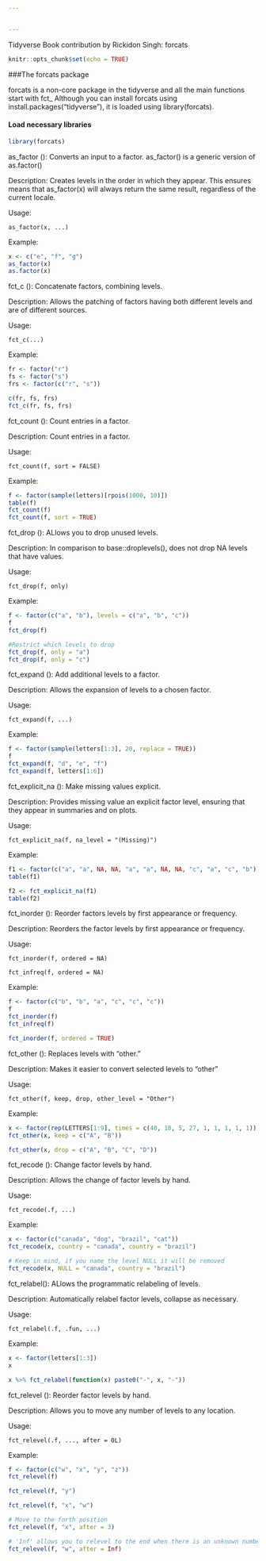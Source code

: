 ```yaml
---


---
```

Tidyverse Book contribution by Rickidon Singh: forcats

```r
knitr::opts_chunk$set(echo = TRUE)
```

###The forcats package

forcats is a non-core package in the tidyverse and all the main functions start with fct_ Although you can install forcats using install.packages("tidyverse"), it is loaded using library(forcats). 


#### Load necessary libraries
```r
library(forcats)
```

as_factor (): Converts an input to a factor. as_factor() is a generic version of as.factor()

Description: Creates levels in the order in which they appear. This ensures means that as_factor(x) will always return the same result, regardless of the current locale.

Usage: 
```
as_factor(x, ...)
```
Example: 

```r
x <- c("e", "f", "g")
as_factor(x)
as.factor(x)
```


fct_c (): Concatenate factors, combining levels. 

Description: Allows the patching of factors having both different levels and are of different sources.


Usage: 
```
fct_c(...)
```

Example: 

```r
fr <- factor("r")
fs <- factor("s")
frs <- factor(c("r", "s"))

c(fr, fs, frs)
fct_c(fr, fs, frs)

```


fct_count (): Count entries in a factor.

Description: Count entries in a factor.

Usage: 

```
fct_count(f, sort = FALSE)
```

Example: 

```r
f <- factor(sample(letters)[rpois(1000, 10)])
table(f)
fct_count(f)
fct_count(f, sort = TRUE)
```

fct_drop (): ALlows you to drop unused levels.

Description: In comparison to base::droplevels(), does not drop NA levels that have values.

Usage: 

```
fct_drop(f, only)
```

Example: 

```r
f <- factor(c("a", "b"), levels = c("a", "b", "c"))
f
fct_drop(f)
```
```r
#Restrict which levels to drop
fct_drop(f, only = "a")
fct_drop(f, only = "c")
```


fct_expand (): Add additional levels to a factor.

Description: Allows the expansion of levels to a chosen factor.

Usage: 

```
fct_expand(f, ...)
```

Example: 


```r
f <- factor(sample(letters[1:3], 20, replace = TRUE))
f
fct_expand(f, "d", "e", "f")
fct_expand(f, letters[1:6])
```


fct_explicit_na (): Make missing values explicit.

Description: Provides missing value an explicit factor level, ensuring that they appear in summaries and on plots.

Usage: 

```
fct_explicit_na(f, na_level = "(Missing)")

```

Example: 

```r
f1 <- factor(c("a", "a", NA, NA, "a", "a", NA, NA, "c", "a", "c", "b"))
table(f1)
```

```r
f2 <- fct_explicit_na(f1)
table(f2)
```


fct_inorder (): Reorder factors levels by first appearance or frequency.

Description: Reorders the factor levels by first appearance or frequency.

Usage: 

```
fct_inorder(f, ordered = NA)

fct_infreq(f, ordered = NA)
```

Example: 


```r
f <- factor(c("b", "b", "a", "c", "c", "c"))
f
fct_inorder(f)
fct_infreq(f)
```

```r
fct_inorder(f, ordered = TRUE)
```


fct_other (): Replaces levels with "other."

Description: Makes it easier to convert selected levels to “other”

Usage: 

```
fct_other(f, keep, drop, other_level = "Other")

```

Example: 


```r
x <- factor(rep(LETTERS[1:9], times = c(40, 10, 5, 27, 1, 1, 1, 1, 1)))
fct_other(x, keep = c("A", "B"))
```

```r
fct_other(x, drop = c("A", "B", "C", "D"))
```


fct_recode (): Change factor levels by hand.

Description: Allows the change of factor levels by hand.

Usage: 

```
fct_recode(.f, ...)
```

Example: 


```r
x <- factor(c("canada", "dog", "brazil", "cat"))
fct_recode(x, country = "canada", country = "brazil")
```

```r
# Keep in mind, if you name the level NULL it will be removed
fct_recode(x, NULL = "canada", country = "brazil")

```


fct_relabel(): ALlows the programmatic relabeling of levels.

Description: Automatically relabel factor levels, collapse as necessary.

Usage: 

```
fct_relabel(.f, .fun, ...)
```

Example: 

```r
x <- factor(letters[1:3])
x
```

```r
x %>% fct_relabel(function(x) paste0("-", x, "-"))
```




fct_relevel (): Reorder factor levels by hand.

Description: Allows you to move any number of levels to any location.

Usage: 

```
fct_relevel(.f, ..., after = 0L)

```

Example: 

```r
f <- factor(c("w", "x", "y", "z"))
fct_relevel(f)
```

```r
fct_relevel(f, "y")
```

```r
fct_relevel(f, "x", "w")
```

```r
# Move to the forth position
fct_relevel(f, "x", after = 3)
```

```r
# 'Inf' allows you to relevel to the end when there is an unknown number of levels
fct_relevel(f, "w", after = Inf)
```

